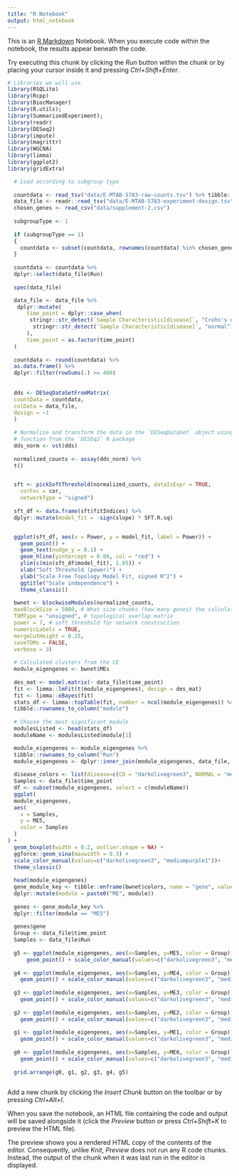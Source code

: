 ```yaml
---
title: "R Notebook"
output: html_notebook
---
```


This is an [R Markdown](http://rmarkdown.rstudio.com) Notebook. When you execute code within the notebook, the results appear beneath the code. 

Try executing this chunk by clicking the *Run* button within the chunk or by placing your cursor inside it and pressing *Ctrl+Shift+Enter*. 

```r
# Libraries we will use
library(RSQLite)
library(Rcpp)
library(BiocManager)
library(R.utils);
library(SummarizedExperiment);
library(readr)
library(DESeq2)
library(impute)
library(magrittr)
library(WGCNA)
library(limma)
library(ggplot2)
library(gridExtra)

  # Load according to subgroup type
  
  countdata <- read_tsv("data/E-MTAB-5783-raw-counts.tsv") %>% tibble::column_to_rownames("Gene ID")
  data_file <- readr::read_tsv("data/E-MTAB-5783-experiment-design.tsv")
  chosen_genes <- read_csv("data/supplement-2.csv")
  
  subgroupType <- 1
  
  if (subgroupType == 1)
  {
    countdata <- subset(countdata, rownames(countdata) %in% chosen_genes$ensembl_gene_id)
  }
  
  countdata <- countdata %>%
  dplyr::select(data_file$Run)
  
  spec(data_file)

  data_file <- data_file %>%
   dplyr::mutate(
      time_point = dplyr::case_when(
       stringr::str_detect(`Sample Characteristic[disease]`, "Crohn's disease") ~ "CD",
        stringr::str_detect(`Sample Characteristic[disease]`, "normal") ~ "NORMAL"
      ),
      time_point = as.factor(time_point)
  )
  
  countdata <- round(countdata) %>%
  as.data.frame() %>%
  dplyr::filter(rowSums(.) >= 400)
  
  
  dds <- DESeqDataSetFromMatrix(
  countData = countdata,
  colData = data_file,
  design = ~1 
  )
  
  # Normalize and transform the data in the `DESeqDataSet` object using the `vst()`
  # function from the `DESEq2` R package
  dds_norm <- vst(dds)
  
  normalized_counts <- assay(dds_norm) %>%
  t()


  sft <- pickSoftThreshold(normalized_counts, dataIsExpr = TRUE,
    corFnc = cor,
    networkType = "signed")
  
  sft_df <- data.frame(sft$fitIndices) %>%
  dplyr::mutate(model_fit = -sign(slope) * SFT.R.sq)


  ggplot(sft_df, aes(x = Power, y = model_fit, label = Power)) +
    geom_point() +
    geom_text(nudge_y = 0.1) +
    geom_hline(yintercept = 0.80, col = "red") +
    ylim(c(min(sft_df$model_fit), 1.05)) +
    xlab("Soft Threshold (power)") +
    ylab("Scale Free Topology Model Fit, signed R^2") +
    ggtitle("Scale independence") +
    theme_classic()
  
  bwnet <- blockwiseModules(normalized_counts,
  maxBlockSize = 5000, # What size chunks (how many genes) the calculations should be run in
  TOMType = "unsigned", # topological overlap matrix
  power = 7, # soft threshold for network construction
  numericLabels = TRUE, 
  mergeCutHeight = 0.25,
  saveTOMs = FALSE,
  verbose = 3)
  
  # Calculated clusters from the CE
  module_eigengenes <- bwnet$MEs
  
  des_mat <- model.matrix(~ data_file$time_point)
  fit <- limma::lmFit(t(module_eigengenes), design = des_mat)
  fit <- limma::eBayes(fit)
  stats_df <- limma::topTable(fit, number = ncol(module_eigengenes)) %>%
  tibble::rownames_to_column("module")
  
  # Choose the most significant module
  modulesListed <- head(stats_df)
  moduleName <- modulesListed$module[1]

  module_eigengenes <- module_eigengenes %>%
  tibble::rownames_to_column("Run")
  module_eigengenes <- dplyr::inner_join(module_eigengenes, data_file, by = "Run")
  
  disease_colors <- list(disease=c(CD = "darkolivegreen3", NORMAL = "mediumpurple1"))
  Samples <- data_file$time_point
  df <- subset(module_eigengenes, select = c(moduleName))
  ggplot(
  module_eigengenes,
  aes(
    x = Samples,
    y = ME5,
    color = Samples
  )
) +
  geom_boxplot(width = 0.2, outlier.shape = NA) +
  ggforce::geom_sina(maxwidth = 0.3) +
  scale_color_manual(values=c("darkolivegreen3", "mediumpurple1"))+
  theme_classic()
  
  head(module_eigengenes)
  gene_module_key <- tibble::enframe(bwnet$colors, name = "gene", value = "module") %>%
  dplyr::mutate(module = paste0("ME", module))
  
  genes <- gene_module_key %>%
  dplyr::filter(module == "ME5")
  
  genes$gene
  Group <- data_file$time_point
  Samples <- data_file$Run
  
  g5 <- ggplot(module_eigengenes, aes(x=Samples, y=ME5, color = Group)) +
      geom_point() + scale_color_manual(values=c("darkolivegreen3", "mediumpurple1"))
  
  g4 <- ggplot(module_eigengenes, aes(x=Samples, y=ME4, color = Group)) +
    geom_point() + scale_color_manual(values=c("darkolivegreen3", "mediumpurple1"))
  
  g3 <- ggplot(module_eigengenes, aes(x=Samples, y=ME3, color = Group)) +
    geom_point() + scale_color_manual(values=c("darkolivegreen3", "mediumpurple1"))
  
  g2 <- ggplot(module_eigengenes, aes(x=Samples, y=ME2, color = Group)) +
    geom_point() + scale_color_manual(values=c("darkolivegreen3", "mediumpurple1"))
  
  g1 <- ggplot(module_eigengenes, aes(x=Samples, y=ME1, color = Group)) +
    geom_point() + scale_color_manual(values=c("darkolivegreen3", "mediumpurple1"))
  
  g0 <- ggplot(module_eigengenes, aes(x=Samples, y=ME0, color = Group)) +
    geom_point() + scale_color_manual(values=c("darkolivegreen3", "mediumpurple1"))
  
  grid.arrange(g0, g1, g2, g3, g4, g5)



```

Add a new chunk by clicking the *Insert Chunk* button on the toolbar or by pressing *Ctrl+Alt+I*.

When you save the notebook, an HTML file containing the code and output will be saved alongside it (click the *Preview* button or press *Ctrl+Shift+K* to preview the HTML file).

The preview shows you a rendered HTML copy of the contents of the editor. Consequently, unlike *Knit*, *Preview* does not run any R code chunks. Instead, the output of the chunk when it was last run in the editor is displayed.
